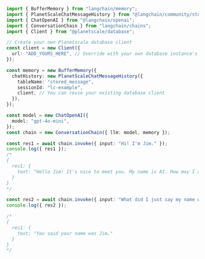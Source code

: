 ```typescript
import { BufferMemory } from "langchain/memory";
import { PlanetScaleChatMessageHistory } from "@langchain/community/stores/message/planetscale";
import { ChatOpenAI } from "@langchain/openai";
import { ConversationChain } from "langchain/chains";
import { Client } from "@planetscale/database";

// Create your own Planetscale database client
const client = new Client({
  url: "ADD_YOURS_HERE", // Override with your own database instance's URL
});

const memory = new BufferMemory({
  chatHistory: new PlanetScaleChatMessageHistory({
    tableName: "stored_message",
    sessionId: "lc-example",
    client, // You can reuse your existing database client
  }),
});

const model = new ChatOpenAI({
  model: "gpt-4o-mini",
});
const chain = new ConversationChain({ llm: model, memory });

const res1 = await chain.invoke({ input: "Hi! I'm Jim." });
console.log({ res1 });
/*
{
  res1: {
    text: "Hello Jim! It's nice to meet you. My name is AI. How may I assist you today?"
  }
}
*/

const res2 = await chain.invoke({ input: "What did I just say my name was?" });
console.log({ res2 });

/*
{
  res1: {
    text: "You said your name was Jim."
  }
}
*/
```